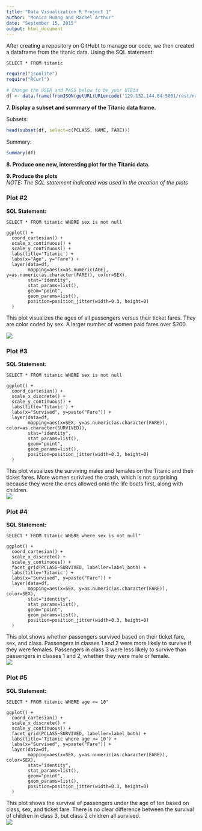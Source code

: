 ```yaml
---
title: "Data Visualization R Project 1"
author: "Monica Huang and Rachel Arthur"
date: "September 15, 2015"
output: html_document
---
```


After creating a repository on GitHubt to manage our code, we then created a dataframe from the titanic data. Using the SQL statement:
```
SELECT * FROM titanic
```

```r
require("jsonlite")
require("RCurl")
```
``` r
# Change the USER and PASS below to be your UTEid
df <- data.frame(fromJSON(getURL(URLencode('129.152.144.84:5001/rest/native/?query="select * from titanic where sex is not null"'),httpheader=c(DB='jdbc:oracle:thin:@129.152.144.84:1521/PDBF15DV.usuniversi01134.oraclecloud.internal', USER='cs329e_mh42375', PASS='orcl_mh42375', MODE='native_mode', MODEL='model', returnDimensions = 'False', returnFor = 'JSON'), verbose = TRUE), ))
```

**7. Display a subset and summary of the Titanic data frame.** 

Subsets:  
```r
head(subset(df, select=c(PCLASS, NAME, FARE)))
```
Summary:
```r
summary(df)
```

**8. Produce one new, interesting plot for the Titanic data.**

**9. Produce the plots**  
*NOTE: The SQL statement indicated was used in the creation of the plots*  

### Plot #2 ###      
**SQL Statement:**  
```
SELECT * FROM titanic WHERE sex is not null
```  
```
ggplot() + 
  coord_cartesian() + 
  scale_x_continuous() +
  scale_y_continuous() +
  labs(title='Titanic') +
  labs(x="Age", y="Fare") +
  layer(data=df, 
        mapping=aes(x=as.numeric(AGE), y=as.numeric(as.character(FARE)), color=SEX), 
        stat="identity", 
        stat_params=list(), 
        geom="point",
        geom_params=list(), 
        position=position_jitter(width=0.3, height=0)
  )  
```
  
This plot visualizes the ages of all passengers versus their ticket fares. They are color coded by sex. A larger number of women paid fares over $200.  
  
![](../02 Visualizations/Plot2.png)

### Plot #3 ###  

**SQL Statement:**  
```
SELECT * FROM titanic WHERE sex is not null
```  
```
ggplot() + 
  coord_cartesian() + 
  scale_x_discrete() +
  scale_y_continuous() +
  labs(title='Titanic') +
  labs(x="Survived", y=paste("Fare")) +
  layer(data=df, 
        mapping=aes(x=SEX, y=as.numeric(as.character(FARE)), color=as.character(SURVIVED)), 
        stat="identity", 
        stat_params=list(), 
        geom="point",
        geom_params=list(), 
        position=position_jitter(width=0.3, height=0)
  )
```
This plot visualizes the surviving males and females on the Titanic and their ticket fares. More women surivived the crash, which is not surprising because they were the ones allowed onto the life boats first, along with children.  
![](../02 Visualizations/Plot3.png)
  
### Plot #4 ### 

**SQL Statement:**   
```
SELECT * FROM titanic WHERE where sex is not null"
```  
```
ggplot() + 
  coord_cartesian() + 
  scale_x_discrete() +
  scale_y_continuous() +
  facet_grid(PCLASS~SURVIVED, labeller=label_both) +
  labs(title='Titanic') +
  labs(x="Survived", y=paste("Fare")) +
  layer(data=df, 
        mapping=aes(x=SEX, y=as.numeric(as.character(FARE)), color=SEX), 
        stat="identity", 
        stat_params=list(), 
        geom="point",
        geom_params=list(), 
        position=position_jitter(width=0.3, height=0)
  )
```  
This plot shows whether passengers survived based on their ticket fare, sex, and class. Passengers in classes 1 and 2 were more likely to survive if they were females. Passengers in class 3 were less likely to survive than passengers in classes 1 and 2, whether they were male or female.  
![](../02 Visualizations/Plot4.png)
  
### Plot #5 ### 

**SQL Statement:**  
```
SELECT * FROM titanic WHERE age <= 10"
```  
```
ggplot() + 
  coord_cartesian() + 
  scale_x_discrete() +
  scale_y_continuous() +
  facet_grid(PCLASS~SURVIVED, labeller=label_both) +
  labs(title='Titanic where age <= 10') +
  labs(x="Survived", y=paste("Fare")) +
  layer(data=df, 
        mapping=aes(x=SEX, y=as.numeric(as.character(FARE)), color=SEX), 
        stat="identity", 
        stat_params=list(), 
        geom="point",
        geom_params=list(), 
        position=position_jitter(width=0.3, height=0)
  )
```  
This plot shows the survival of passengers under the age of ten based on class, sex, and ticket fare. There is no clear difference between the survival of children in class 3, but class 2 children all survived.    
![](../02 Visualizations/Plot5.png)
